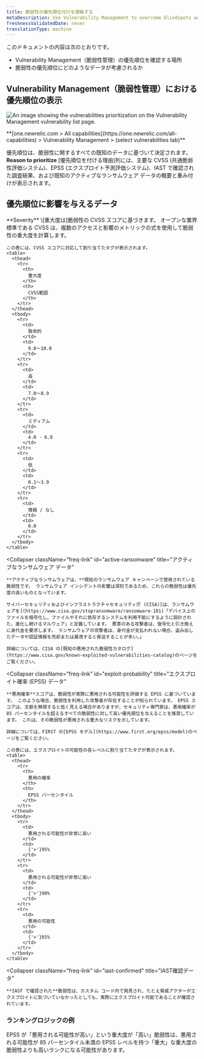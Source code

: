 ```yaml
---
title: 脆弱性の優先順位付けを理解する
metaDescription: Use Vulnerability Management to overcome blindspots and assign remediation to developers as a security team.
freshnessValidatedDate: never
translationType: machine
---
```



このドキュメントの内容は次のとおりです。

* Vulnerability Management（脆弱性管理）の優先順位を確認する場所
* 脆弱性の優先順位にどのようなデータが考慮されるか

## Vulnerability Management（脆弱性管理）における優先順位の表示

<img
  title="Vulnerability Management prioritization"
  alt="An image showing the vulnerabilities prioritization on the Vulnerability Management vulnerability list page."
  src={vmPriority}
/>

<figcaption>
  <DoNotTranslate>
    **[one.newrelic.com > All capabilities](https://one.newrelic.com/all-capabilities) > Vulnerability Management > (select vulnerabilities tab)**
  </DoNotTranslate>
</figcaption>

優先順位は、脆弱性に関するすべての既知のデータに基づいて決定されます。 **Reason to prioritize** \[優先順位を付ける理由]列には、主要な CVSS (共通脆弱性評価システム)、EPSS (エクスプロイト予測評価システム)、IAST で確認された調査結果、および既知のアクティブなランサムウェア データの概要と重み付けが表示されます。

## 優先順位に影響を与えるデータ

<CollapserGroup>
  <Collapser
    className="freq-link"
    id="severity"
    title="重大度データ"
  >
    **Severity** \[重大度は]脆弱性の CVSS スコアに基づきます。 オープンな業界標準である CVSS は、複数のアクセスと影響のメトリックの式を使用して脆弱性の重大度を計算します。

    この表には、CVSS スコアに対応して割り当てたタグが表示されます。
    <table>
      <thead>
        <tr>
          <th>
            重大度
          </th>
          <th>
            CVSS範囲
          </th>
        </tr>
      </thead>
      <tbody>
        <tr>
          <td>
            致命的
          </td>
          <td>
            9.0～10.0
          </td>
        </tr>
        <tr>
          <td>
            高
          </td>
          <td>
            7.0～8.9
          </td>
        </tr>
        <tr>
          <td>
            ミディアム
          </td>
          <td>
            4.0 - 6.9
          </td>
        </tr>
        <tr>
          <td>
            低
          </td>
          <td>
            0.1～3.9
          </td>
        </tr>
        <tr>
          <td>
            情報 / なし
          </td>
          <td>
            0.0
          </td>
        </tr>
      </tbody>
    </table>
  </Collapser>

  <Collapser
    className="freq-link"
    id="active-ransomware"
    title="アクティブなランサムウェア データ"
  >
    **アクティブなランサムウェアは、**既知のランサムウェア キャンペーンで使用されている脆弱性です。 ランサムウェア インシデントの影響は深刻であるため、これらの脆弱性は優先度の高いものとなっています。

    サイバーセキュリティおよびインフラストラクチャセキュリティ庁 (CISA)[は、ランサムウェアを](https://www.cisa.gov/stopransomware/ransomware-101)「デバイス上のファイルを暗号化し、ファイルやそれに依存するシステムを利用不能にするように設計された、進化し続けるマルウェア」と定義しています。 悪意のある攻撃者は、復号化と引き換えに身代金を要求します。 ランサムウェアの攻撃者は、身代金が支払われない場合、盗み出したデータや認証情報を売却または漏洩すると脅迫することが多い。」

    詳細については、CISA の[既知の悪用された脆弱性カタログ](https://www.cisa.gov/known-exploited-vulnerabilities-catalog)のページをご覧ください。
  </Collapser>

  <Collapser
    className="freq-link"
    id="exploit-probability"
    title="エクスプロイト確率 (EPSS) データ"
  >
    **悪用確率**スコアは、脆弱性が実際に悪用される可能性を評価する EPSS に基づいています。 このような場合、脆弱性を利用した攻撃者が存在することが知られています。 EPSS スコアは、文脈を無視すると低く見える場合がありますが、セキュリティ専門家は、悪用確率が 85 パーセンタイルを超えるすべての脆弱性に対して高い優先順位を与えることを推奨しています。 これは、その脆弱性が悪用される重大なリスクを示しています。

    詳細については、FIRST の[EPSS モデル](https://www.first.org/epss/model)のページをご覧ください。

    この表には、エクスプロイトの可能性の各レベルに割り当てたタグが表示されます。
    <table>
      <thead>
        <tr>
          <th>
            悪用の確率
          </th>
          <th>
            EPSS パーセンタイル
          </th>
        </tr>
      </thead>
      <tbody>
        <tr>
          <td>
            悪用される可能性が非常に高い
          </td>
          <td>
            {'>'}95%
          </td>
        </tr>
        <tr>
          <td>
            悪用される可能性が非常に高い
          </td>
          <td>
            {'>'}90%
          </td>
        </tr>
        <tr>
          <td>
            悪用の可能性
          </td>
          <td>
            {'>'}85%
          </td>
        </tr>
      </tbody>
    </table>
  </Collapser>

  <Collapser
    className="freq-link"
    id="iast-confirmed"
    title="IAST確認データ"
  >
    **IAST で確認された**脆弱性は、カスタム コード内で発見され、たとえ脅威アクターがエクスプロイトに気づいていなかったとしても、実際にエクスプロイト可能であることが確認されています。
  </Collapser>
</CollapserGroup>

### ランキングロジックの例

EPSS が「悪用される可能性が高い」という重大度が「高い」脆弱性は、悪用される可能性が 85 パーセンタイル未満の EPSS レベルを持つ「重大」な重大度の脆弱性よりも高いランクになる可能性があります。